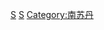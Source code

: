 {{Commonscat|Cities and villages in South Sudan}}

[[Category:各国城市|S]]
[[Category:非洲城市|S]]
[[Category:南苏丹|Category:南苏丹]]